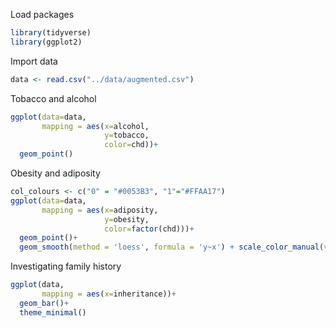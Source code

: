 Load packages

```r
library(tidyverse)
library(ggplot2)
```

Import data

```r
data <- read.csv("../data/augmented.csv")
```

Tobacco and alcohol

```r
ggplot(data=data,
       mapping = aes(x=alcohol,
                     y=tobacco,
                     color=chd))+
  geom_point()
```

Obesity and adiposity

```r

col_colours <- c("0" = "#0053B3", "1"="#FFAA17")
ggplot(data=data,
       mapping = aes(x=adiposity,
                     y=obesity,
                     color=factor(chd)))+
  geom_point()+ 
  geom_smooth(method = 'loess', formula = 'y~x') + scale_color_manual(values = col_colours)
```

Investigating family history

```r


ggplot(data,
       mapping = aes(x=inheritance))+
  geom_bar()+
  theme_minimal()

```
